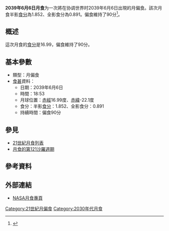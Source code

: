 {{future}}
{{Infobox lunar eclipse
| date        = 2039年6月6日
| time        = 18:53
| nature     = 月偏食
| saros       = 121
| gamma           = 0.546
| magnitude      = 半影食分：1.852<br/>全影食分：0.891
| par_duration   = 90分
| tot_duration    = 
| chart               = Lunar eclipse chart close-2039Jun06.png
}}
'''2039年6月6日月食'''为一次將在协调世界时2039年6月6日出現的月偏食。該次月食半影[[食分|食分]]為1.852、全影食分為0.891。偏食維持了90分<ref name="nasa_catalog_list">{{cite web|url=http://sunearth.gsfc.nasa.gov/eclipse/LEcat/LE2001-2100.html|title=Lunar Eclipses: 2001 to 2100|language=en|publisher=[[NASA|NASA]]|archiveurl=https://web.archive.org/web/19990202141830/http://sunearth.gsfc.nasa.gov/eclipse/LEcat/LE2001-2100.html|archivedate=1999-02-02|deadurl=yes|accessdate=2016-09-10}}</ref>。

== 概述 ==
這次月食的[[食分|食分]]是16.99，偏食維持了90分。

== 基本參數 ==
{{NoteUTC}}
* 類型：月偏食
*[[食甚|食甚]]資料：
** 日期：2039年6月6日
** 時間：18:53
** 月球位置：[[赤經|赤經]]16.99度、[[赤緯|赤緯]]-22.1度
** 食分：半影[[食分|食分]]：1.852、全影食分：0.891
** 持續時間：偏食90分
== 參見 ==
{{portal box|天文學}}
* [[21世紀月食列表|21世紀月食列表]]
* [[月食的第121沙羅週期|月食的第121沙羅週期]]

== 參考資料 ==
{{reflist}}

== 外部連結 ==
* [http://eclipse.gsfc.nasa.gov/lunar.html NASA月食專頁]{{Wayback|url=http://eclipse.gsfc.nasa.gov/lunar.html |date=20181231235927 }}{{en icon}}
{{Lunar-eclipse-stub}}
{{月食}}

[[Category:21世紀月偏食|Category:21世紀月偏食]]
[[Category:2030年代月食|Category:2030年代月食]]